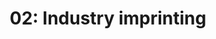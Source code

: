 ---
title: '02: Industry imprinting'
summary: |
    Identify and place FarmTech in it's market-defining industry. Affects how FarmTech talks, how its messaging should resound.
start: '2024-12-20'
duration: '2 days'
owner:
    image: '@images/avatars/kb.jpg'
    title: 'kb'
status: Done
details:
    -
        title: Activities
        body: |
            - Research, understand the industry one may categorize FarmTech
            - Determine and name what direction the industry seems to head
            - Document what is challenging or may not be exactly sound with such direction
            - How should FarmTech present its "better way"?
    -
        title: Deliverables
        body: |
            - Industry report (summary)
            - Keywords
            - FarmTech's reframed posture
    -
        title: Readings
        body: |
            - [Why smallholder farmers are central to new food security interventions](https://www.weforum.org/stories/2022/09/smallholder-farmers-key-achieving-food-security/)
            - [What Is “Big Ag,” and Why Should You Be Worried About Them?](https://blog.ucsusa.org/karen-perry-stillerman/what-is-big-ag-and-why-should-you-be-worried-about-them/)
            - [Better intelligence for a new age of generosity.](https://kindsight.io/fundraising-intelligence/)
            - [Energy within Food and Agricultural Value Chains](https://energypedia.info/wiki/Energy_within_Food_and_Agricultural_Value_Chains)
            - [Harnessing Renewable Energy: A Sustainable Future for Farming](https://extension.psu.edu/harnessing-renewable-energy-a-sustainable-future-for-farming)
            - [Sustainable Food and Agriculture: Employment of Renewable Energy Technologies](https://pmc.ncbi.nlm.nih.gov/articles/PMC9113619/)
---